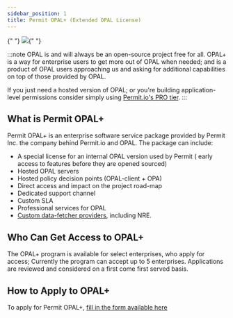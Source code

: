 ```yaml
---
sidebar_position: 1
title: Permit OPAL+ (Extended OPAL License)
---
```


<div
  style={{
    display: "flex",
    alignItems: "center",
    justifyContent: "center",
    paddingBottom: 10,
  }}
>
  {" "}
  <img style={{ maxWidth: "10vw" }} src="/img/opal_plus.png" />{" "}
</div>

:::note
OPAL is and will always be an open-source project free for all.
OPAL+ is a way for enterprise users to get more out of OPAL when needed; and is a product of OPAL users approaching us and asking for additional capabilities on top of those provided by OPAL.

If you just need a hosted version of OPAL; or you're building application-level permissions consider simply using [Permit.io's PRO tier](https://www.permit.io/pricing).
:::

## What is Permit OPAL+

Permit OPAL+ is an enterprise software service package provided by Permit Inc. the company behind Permit.io and OPAL.
The package can include:

- A special license for an internal OPAL version used by Permit ( early access to features before they are opened sourced)
- Hosted OPAL servers
- Hosted policy decision points (OPAL-client + OPA)
- Direct access and impact on the project road-map
- Dedicated support channel
- Custom SLA
- Professional services for OPAL
- [Custom data-fetcher providers](tutorials/write_your_own_fetch_provider), including NRE.

## Who Can Get Access to OPAL+

The OPAL+ program is available for select enterprises, who apply for access;
Currently the program can accept up to 5 enterprises. Applications are reviewed and considered on a first come first served basis.

## How to Apply to OPAL+

To apply for Permit OPAL+, [fill in the form available here](https://hello.permit.io/opal-plus)
